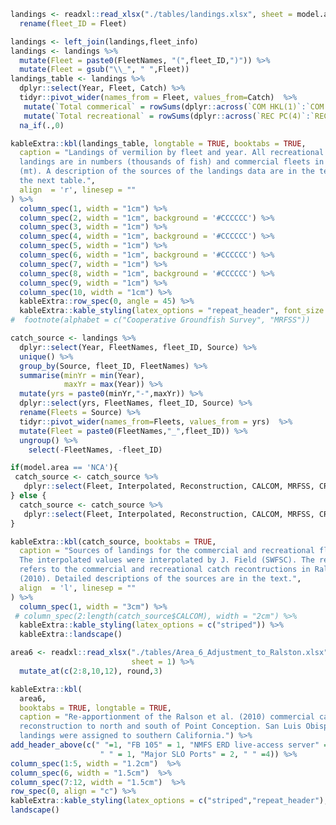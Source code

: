 



\newpage


```r
landings <- readxl::read_xlsx("./tables/landings.xlsx", sheet = model.area) %>%
  rename(fleet_ID = Fleet)

landings <- left_join(landings,fleet_info)
landings <- landings %>% 
  mutate(Fleet = paste0(FleetNames, "(",fleet_ID,")")) %>%
  mutate(Fleet = gsub("\\_", " ",Fleet)) 
landings_table <- landings %>%
  dplyr::select(Year, Fleet, Catch) %>%
  tidyr::pivot_wider(names_from = Fleet, values_from=Catch)  %>%
   mutate(`Total commerical` = rowSums(dplyr::across(`COM HKL(1)`:`COM NET(3)`), na.rm=TRUE)) %>%
   mutate(`Total recreational` = rowSums(dplyr::across(`REC PC(4)`:`REC PR DIS(7)`), na.rm=TRUE)) %>%
  na_if(.,0) 

```


```r
kableExtra::kbl(landings_table, longtable = TRUE, booktabs = TRUE, 
  caption = "Landings of vermilion by fleet and year. All recreational fleet 
  landings are in numbers (thousands of fish) and commercial fleets in biomass 
  (mt). A description of the sources of the landings data are in the text and 
  the next table.",
  align  = 'r', linesep = ""
) %>%
  column_spec(1, width = "1cm") %>%
  column_spec(2, width = "1cm", background = '#CCCCCC') %>%
  column_spec(3, width = "1cm") %>%
  column_spec(4, width = "1cm", background = '#CCCCCC') %>%
  column_spec(5, width = "1cm") %>%
  column_spec(6, width = "1cm", background = '#CCCCCC') %>%
  column_spec(7, width = "1cm") %>%
  column_spec(8, width = "1cm", background = '#CCCCCC') %>%
  column_spec(9, width = "1cm") %>%
  column_spec(10, width = "1cm") %>%
  kableExtra::row_spec(0, angle = 45) %>%
  kableExtra::kable_styling(latex_options = "repeat_header", font_size = 10) 
#  footnote(alphabet = c("Cooperative Groundfish Survey", "MRFSS"))
```




```r
catch_source <- landings %>%
  dplyr::select(Year, FleetNames, fleet_ID, Source) %>%
  unique() %>%
  group_by(Source, fleet_ID, FleetNames) %>%
  summarise(minYr = min(Year),
            maxYr = max(Year)) %>%
  mutate(yrs = paste0(minYr,"-",maxYr)) %>%
  dplyr::select(yrs, FleetNames, fleet_ID, Source) %>%
  rename(Fleets = Source) %>%
  tidyr::pivot_wider(names_from=Fleets, values_from = yrs)  %>%
  mutate(Fleet = paste0(FleetNames,"_",fleet_ID)) %>%
  ungroup() %>%
    select(-FleetNames, -fleet_ID) 

if(model.area == 'NCA'){
 catch_source <- catch_source %>%
   dplyr::select(Fleet, Interpolated, Reconstruction, CALCOM, MRFSS, CRFS)
} else {
  catch_source <- catch_source %>%
   dplyr::select(Fleet, Interpolated, Reconstruction, CALCOM, MRFSS, CRFS)
}
```


\vspace{2in}


```r
kableExtra::kbl(catch_source, booktabs = TRUE, 
  caption = "Sources of landings for the commercial and recreational fleets.  
  The interpolated values were interpolated by J. Field (SWFSC). The reconstruction 
  refers to the commercial and recreational catch recontructions in Ralston et al. 
  (2010). Detailed descriptions of the sources are in the text.",
  align  = 'l', linesep = ""
) %>%
  column_spec(1, width = "3cm") %>%
 # column_spec(2:length(catch_source$CALCOM), width = "2cm") %>%
  kableExtra::kable_styling(latex_options = c("striped")) %>%
  kableExtra::landscape()
```



```r
area6 <- readxl::read_xlsx("./tables/Area_6_Adjustment_to_Ralston.xlsx",
                           sheet = 1) %>%
  mutate_at(c(2:8,10,12), round,3)

```



```r
kableExtra::kbl(
  area6,
  booktabs = TRUE, longtable = TRUE,
  caption = "Re-apportionment of the Ralson et al. (2010) commercial catch 
  reconstruction to north and south of Point Conception. San Luis Obispo county 
  landings were assigned to southern California.") %>%
add_header_above(c(" "=1, "FB 105" = 1, "NMFS ERD live-access server" = 3,
                    " " = 1, "Major SLO Ports" = 2, " " =4)) %>%
column_spec(1:5, width = "1.2cm")  %>%
column_spec(6, width = "1.5cm")  %>%
column_spec(7:12, width = "1.5cm")  %>%
row_spec(0, align = "c") %>%
kableExtra::kable_styling(latex_options = c("striped","repeat_header"), font_size = 8) %>%
landscape()

```

